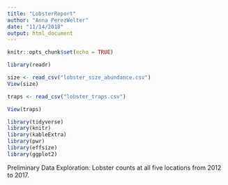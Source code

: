 ```yaml
---
title: "LobsterReport"
author: "Anna PerezWelter"
date: "11/14/2018"
output: html_document
---
```


```r
knitr::opts_chunk$set(echo = TRUE)
```

```r
library(readr)

size <- read_csv("lobster_size_abundance.csv")
View(size)

traps <- read_csv("lobster_traps.csv")

View(traps)
```

```r
library(tidyverse)
library(knitr)
library(kableExtra)
library(pwr)
library(effsize)
library(ggplot2)
```

Preliminary Data Exploration: Lobster counts at all five locations from 2012 to 2017.  
```r

```

